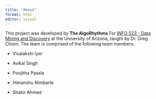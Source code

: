 ```yaml
---
title: "About"
format: html
editor: visual
---
```


This project was developed by **The AlgoRhythms** For [INFO 523 - Data Mining and Discovery](https://datamineaz.org/) at the University of Arizona, taught by Dr. Greg Chism. The team is comprised of the following team members.

-   Visalakshi Iyer

-   Avikal Singh

-   Poojitha Pasala

-   Himanshu Nimbarte

-   Shakir Ahmed
